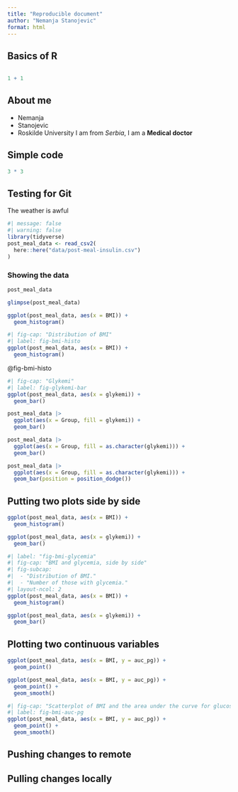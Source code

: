 ```yaml
---
title: "Reproducible document"
author: "Nemanja Stanojevic"
format: html
---
```

## Basics of R
```r

```

```r
1 + 1
```



## About me
-  Nemanja
-  Stanojevic
-  Roskilde University
I am from *Serbia*, I am a **Medical doctor**

## Simple code
```r
3 * 3
```
## Testing for Git
The weather is awful
  
```r
#| message: false
#| warning: false
library(tidyverse)
post_meal_data <- read_csv2(
  here::here("data/post-meal-insulin.csv")
)
```

### Showing the data

```r
post_meal_data
```

```r
glimpse(post_meal_data)
```

```r
ggplot(post_meal_data, aes(x = BMI)) +
  geom_histogram()
```
```r
#| fig-cap: "Distribution of BMI"
#| label: fig-bmi-histo
ggplot(post_meal_data, aes(x = BMI)) +
  geom_histogram()
```
@fig-bmi-histo


```r
#| fig-cap: "Glykemi"
#| label: fig-glykemi-bar
ggplot(post_meal_data, aes(x = glykemi)) +
  geom_bar()
```


```r
post_meal_data |>
  ggplot(aes(x = Group, fill = glykemi)) +
  geom_bar()
```
```r
post_meal_data |>
  ggplot(aes(x = Group, fill = as.character(glykemi))) +
  geom_bar()
```
```r
post_meal_data |>
  ggplot(aes(x = Group, fill = as.character(glykemi))) +
  geom_bar(position = position_dodge())
```

## Putting two plots side by side

```r
ggplot(post_meal_data, aes(x = BMI)) +
  geom_histogram()
```

```r
ggplot(post_meal_data, aes(x = glykemi)) +
  geom_bar()
```

```r
#| label: "fig-bmi-glycemia"
#| fig-cap: "BMI and glycemia, side by side"
#| fig-subcap:
#|  - "Distribution of BMI."
#|  - "Number of those with glycemia."
#| layout-ncol: 2
ggplot(post_meal_data, aes(x = BMI)) +
  geom_histogram()

ggplot(post_meal_data, aes(x = glykemi)) +
  geom_bar()
```

## Plotting two continuous variables

```r
ggplot(post_meal_data, aes(x = BMI, y = auc_pg)) +
  geom_point()
```

```r
ggplot(post_meal_data, aes(x = BMI, y = auc_pg)) +
  geom_point() +
  geom_smooth()
```

```r
#| fig-cap: "Scatterplot of BMI and the area under the curve for glucose."
#| label: fig-bmi-auc-pg
ggplot(post_meal_data, aes(x = BMI, y = auc_pg)) +
  geom_point() +
  geom_smooth()
```


## Pushing changes to remote

## Pulling changes locally


